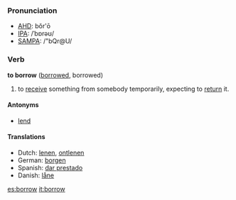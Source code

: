 === Pronunciation ===
*[[w:AHD|AHD]]: bŏr'ō
*[[w:IPA|IPA]]: /ˈbɒrəʊ/
*[[w:SAMPA|SAMPA]]: /"bQr@U/

=== Verb ===
'''to borrow''' ([[borrowed]], borrowed)

# to [[receive]] something from somebody temporarily, expecting to [[return]] it.

==== Antonyms ====
*[[lend]]

==== Translations ====
*Dutch: [[lenen]], [[ontlenen]]
*German: [[borgen]]
*Spanish: [[dar prestado]]
*Danish: [[låne]]

[[es:borrow]]
[[it:borrow]]